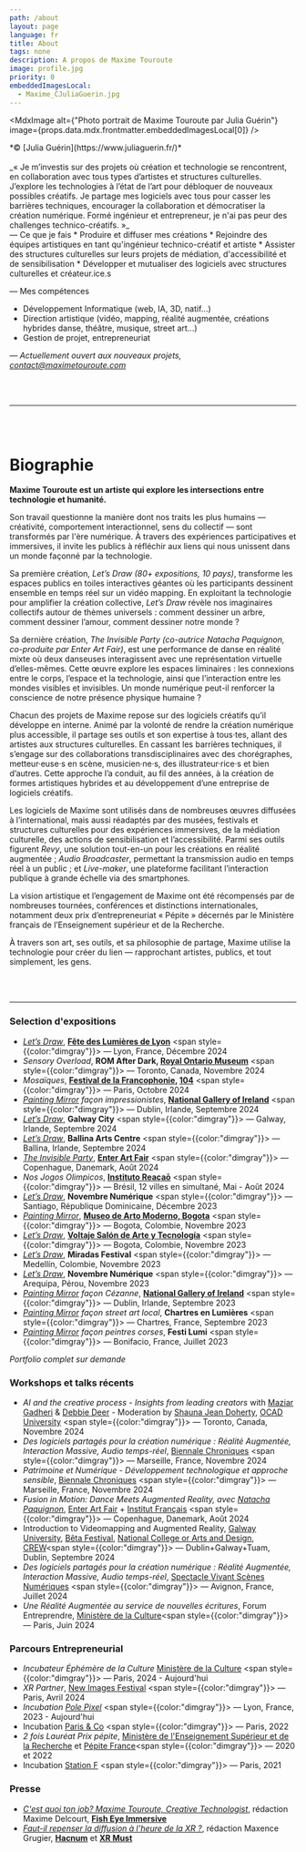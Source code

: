 ```yaml
---
path: /about
layout: page
language: fr
title: About
tags: none
description: A propos de Maxime Touroute
image: profile.jpg
priority: 0
embeddedImagesLocal:
  - Maxime_CJuliaGuerin.jpg
---
```


<MdxImage alt={"Photo portrait de Maxime Touroute par Julia Guérin"} image={props.data.mdx.frontmatter.embeddedImagesLocal[0]} />
<div style={{color: "dimgray", margin: "auto", textAlign: "center", fontSize: "0.8rem"}}>*© [Julia Guérin](https://www.juliaguerin.fr/)*</div>

<br/>
_« Je m’investis sur des projets où création et technologie se rencontrent, en collaboration avec tous types d’artistes et structures culturelles. J’explore les technologies à l’état de l’art pour débloquer de nouveaux possibles créatifs. Je partage mes logiciels avec tous pour casser les barrières techniques, encourager la collaboration et démocratiser la création numérique. Formé ingénieur et entrepreneur, je n'ai pas peur des challenges technico-créatifs. »_
<br/>
— Ce que je fais
* Produire et diffuser mes créations
* Rejoindre des équipes artistiques en tant qu'ingénieur technico-créatif et artiste
* Assister des structures culturelles sur leurs projets de médiation, d'accessibilité et de sensibilisation
* Développer et mutualiser des logiciels avec structures culturelles et créateur.ice.s

— Mes compétences
* Développement Informatique (web, IA, 3D, natif...)
* Direction artistique (vidéo, mapping, réalité augmentée, créations hybrides danse, théâtre, musique, street art...)
* Gestion de projet, entrepreneuriat

*— Actuellement ouvert aux nouveaux projets, [contact@maximetouroute.com](mailto:contact@maximetouroute.com)*

<br />
<br />

___

<br />
<br />


# Biographie 

**Maxime Touroute est un artiste qui explore les intersections entre technologie et humanité.**

Son travail questionne la manière dont nos traits les plus humains  — créativité, comportement interactionnel, sens du collectif — sont transformés par l'ère numérique. À travers des expériences participatives et immersives, il invite les publics à réfléchir aux liens qui nous unissent dans un monde façonné par la technologie.

Sa première création, *Let’s Draw* *(80+ expositions, 10 pays)*, transforme les espaces publics en toiles interactives géantes où les participants dessinent ensemble en temps réel sur un vidéo mapping. En exploitant la technologie pour amplifier la création collective, *Let’s Draw* révèle nos imaginaires collectifs autour de thèmes universels : comment dessiner un arbre, comment dessiner l’amour, comment dessiner notre monde ?

Sa dernière création, *The Invisible Party* *(co-autrice Natacha Paquignon, co-produite par Enter Art Fair)*, est une performance de danse en réalité mixte où deux danseuses interagissent avec une représentation virtuelle d’elles-mêmes. Cette œuvre explore les espaces liminaires : les connexions entre le corps, l’espace et la technologie, ainsi que l’interaction entre les mondes visibles et invisibles. Un monde numérique peut-il renforcer la conscience de notre présence physique humaine ?

Chacun des projets de Maxime repose sur des logiciels créatifs qu’il développe en interne. Animé par la volonté de rendre la création numérique plus accessible, il partage ses outils et son expertise à tous·tes, allant des artistes aux structures culturelles. En cassant les barrières techniques, il s’engage sur des collaborations transdisciplinaires avec des chorégraphes, metteur·euse·s en scène, musicien·ne·s, des illustrateur·rice·s et bien d’autres. Cette approche l’a conduit, au fil des années, à la création de formes artistiques hybrides et au développement d’une entreprise de logiciels créatifs.

Les logiciels de Maxime sont utilisés dans de nombreuses œuvres diffusées à l’international, mais aussi réadaptés par des musées, festivals et structures culturelles pour des expériences immersives, de la médiation culturelle, des actions de sensibilisation et l’accessibilité. Parmi ses outils figurent *Revy*, une solution tout-en-un pour les créations en réalité augmentée ; *Audio Broadcaster*, permettant la transmission audio en temps réel à un public ; et *Live-maker*, une plateforme facilitant l’interaction publique à grande échelle via des smartphones.

La vision artistique et l’engagement de Maxime ont été récompensés par de nombreuses tournées, conférences et distinctions internationales, notamment deux prix d’entrepreneuriat « Pépite » décernés par le Ministère français de l’Enseignement supérieur et de la Recherche.

À travers son art, ses outils, et sa philosophie de partage, Maxime utilise la technologie pour créer du lien — rapprochant artistes, publics, et tout simplement, les gens.

<br />
<br />

---
  
  
### Selection d'expositions 
- _[Let’s Draw](/livedrawing#content)_, **[Fête des Lumières de Lyon](https://www.fetedeslumieres.lyon.fr/fr)** <span style={{color:"dimgray"}}> — Lyon, France, Décembre 2024</span>
- _Sensory Overload_, **ROM After Dark, [Royal Ontario Museum](https://www.rom.on.ca/)** <span style={{color:"dimgray"}}> — Toronto, Canada, Novembre 2024</span>
- _Mosaïques_, **[Festival de la Francophonie](https://francophonie2024.gouv.fr/refaire-le-monde-le-festival-de-la-francophonie/index.html), [104](https://www.104.fr/)** <span style={{color:"dimgray"}}> — Paris, Octobre 2024</span>
- _[Painting Mirror](/painting-mirror#content) façon impressionistes_, **[National Gallery of Ireland](https://www.nationalgallery.ie/)** <span style={{color:"dimgray"}}> — Dublin, Irlande, Septembre 2024</span>
- _[Let’s Draw](/livedrawing#content)_, **Galway City** <span style={{color:"dimgray"}}> — Galway, Irlande, Septembre 2024</span>
- _[Let’s Draw](/livedrawing#content)_, **Ballina Arts Centre** <span style={{color:"dimgray"}}> — Ballina, Irlande, Septembre 2024</span>
- _[The Invisible Party](/the-invisible-party#content)_, **[Enter Art Fair](https://www.enterartfair.com/)** <span style={{color:"dimgray"}}> — Copenhague, Danemark, Août 2024</span>
- _Nos Jogos Olimpicos_, **[Instituto Reaçaō](https://institutoreacao.org.br/)** <span style={{color:"dimgray"}}> — Brésil, 12 villes en simultané, Mai - Août 2024</span>
- _[Let’s Draw](/livedrawing#content)_, **Novembre Numérique** <span style={{color:"dimgray"}}> — Santiago, République Dominicaine, Décembre 2023</span>
- _[Painting Mirror](/painting-mirror#content)_, **[Museo de Arto Moderno, Bogota](https://www.mambogota.com/en/)** <span style={{color:"dimgray"}}> — Bogota, Colombie, Novembre 2023</span>
- _[Let’s Draw](/livedrawing#content)_, **[Voltaje Salón de Arte y Tecnología](https://voltaje.co/)** <span style={{color:"dimgray"}}> — Bogota, Colombie, Novembre 2023</span>
- _[Let’s Draw](/livedrawing#content)_, **Miradas Festival** <span style={{color:"dimgray"}}> — Medellín, Colombie, Novembre 2023</span>
- _[Let’s Draw](/livedrawing#content)_, **Novembre Numérique** <span style={{color:"dimgray"}}> — Arequipa, Pérou, Novembre 2023</span>
- _[Painting Mirror](/painting-mirror#content) façon Cézanne_, **[National Gallery of Ireland](https://www.nationalgallery.ie/)** <span style={{color:"dimgray"}}> — Dublin, Irlande, Septembre 2023</span>
- _[Painting Mirror](/painting-mirror#content) façon street art local_, **Chartres en Lumières** <span style={{color:"dimgray"}}> — Chartres, France, Septembre 2023</span>
- _[Painting Mirror](/painting-mirror#content) façon peintres corses_, **Festi Lumi** <span style={{color:"dimgray"}}> — Bonifacio, France, Juillet 2023</span>

_Portfolio complet sur demande_


### Workshops et talks récents

- _AI and the creative process - Insights from leading creators_ with [Maziar Gadheri](https://maziart.ca/) & [Debbie Deer](https://www.debbiedeerproductions.com/) - Moderation by [Shauna Jean Doherty](https://www.shaunajeandoherty.com/), [OCAD University](https://www.ocadu.ca/) <span style={{color:"dimgray"}}> — Toronto, Canada, Novembre 2024</span> 
- _Des logiciels partagés pour la création numérique : Réalité Augmentée, Interaction Massive, Audio temps-réel_, [Biennale Chroniques](https://chroniques.org/rendez-vous/biennale-2024/) <span style={{color:"dimgray"}}> — Marseille, France, Novembre 2024</span>
- _Patrimoine et Numérique - Développement technologique et approche sensible_, [Biennale Chroniques](https://chroniques.org/rendez-vous/biennale-2024/) <span style={{color:"dimgray"}}> — Marseille, France, Novembre 2024</span> 
- _Fusion in Motion: Dance Meets Augmented Reality, avec [Natacha Paquignon](https://natachapaquignon.com)_, [Enter Art Fair](https://www.enterartfair.com/) + [Institut Français](https://institutfrancais.dk/fr) <span style={{color:"dimgray"}}> — Copenhague, Danemark, Août 2024</span> 
- Introduction to Videomapping and Augmented Reality, [Galway University](https://www.universityofgalway.ie/), [Bêta Festival](https://betafestival.ie/), [National College or Arts and Design](https://www.ncad.ie/), [CREW](https://crewdigital.ie/)<span style={{color:"dimgray"}}> — Dublin+Galway+Tuam, Dublin, Septembre 2024</span> 
- _Des logiciels partagés pour la création numérique : Réalité Augmentée, Interaction Massive, Audio temps-réel_, [Spectacle Vivant Scènes Numériques](https://spectaclevivant-scenesnumeriques.fr/) <span style={{color:"dimgray"}}> — Avignon, France, Juillet 2024</span>
- _Une Réalité Augmentée au service de nouvelles écritures_, Forum Entreprendre, [Ministère de la Culture](https://www.culture.gouv.fr/)<span style={{color:"dimgray"}}> — Paris, Juin 2024</span> 


### Parcours Entrepreneurial

- _Incubateur Éphémère de la Culture_ [Ministère de la Culture](https://www.culture.gouv.fr/) <span style={{color:"dimgray"}}> — Paris, 2024 - Aujourd'hui</span> 
- _XR Partner_, [New Images Festival](https://newimages-hub.com/en/)  <span style={{color:"dimgray"}}> — Paris, Avril 2024</span> 
- _Incubation [Pole Pixel](https://polepixel.fr/)_  <span style={{color:"dimgray"}}> — Lyon, France, 2023 - Aujourd'hui</span> 
- Incubation [Paris & Co](https://www.parisandco.com/) <span style={{color:"dimgray"}}> — Paris, 2022</span> 
- _2 fois Lauréat Prix pépite_, [Ministère de l'Enseignement Supérieur et de la Recherche](https://www.enseignementsup-recherche.gouv.fr/fr) et [Pépite France](https://www.pepite-france.fr/)<span style={{color:"dimgray"}}> — 2020 et 2022</span> 
- Incubation [Station F](https://stationf.co/) <span style={{color:"dimgray"}}> — Paris, 2021</span> 

### Presse

- _[C'est quoi ton job? Maxime Touroute, Creative Technologist](https://fisheyeimmersive.com/article/cest-quoi-ton-job-maxime-touroute-creative-technologist/)_, rédaction Maxime Delcourt, **[Fish Eye Immersive](https://fisheyeimmersive.com/)**
- _[Faut-il repenser la diffusion à l'heure de la XR ?](https://hacnum.org/hacnumedia/faut-il-repenser-la-diffusion-a-lheure-de-la-xr/)_, rédaction Maxence Grugier, **[Hacnum](https://hacnum.org/)** et **[XR Must](https://xrmust.com/)**
